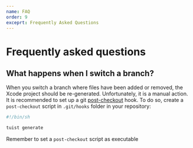 ```yaml
---
name: FAQ
order: 9
exceprt: Frequently Asked Questions
---
```


# Frequently asked questions

## What happens when I switch a branch?

When you switch a branch where files have been added or removed, the Xcode project should be re-generated. Unfortunately, it is a manual action. It is recommended to set up a git [post-checkout](https://www.git-scm.com/docs/githooks#_post_checkout) hook. To do so, create a `post-checkout` script in `.git/hooks` folder in your repository:

```bash
#!/bin/sh

tuist generate
```

Remember to set a `post-checkout` script as executable
